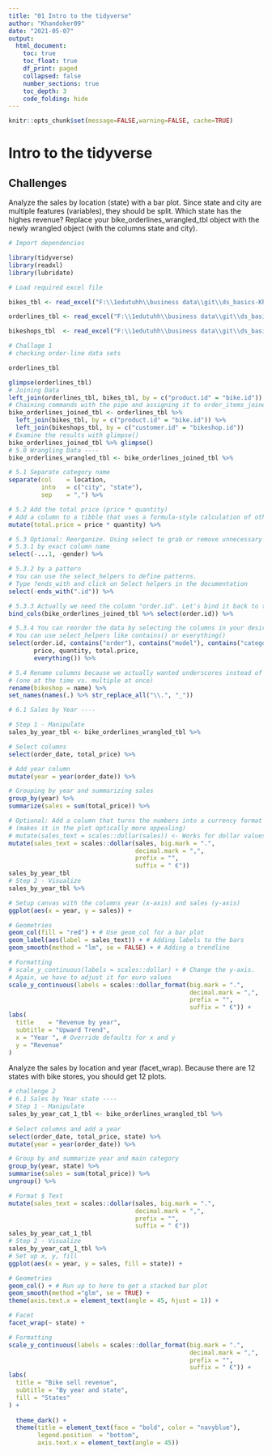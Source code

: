 ```yaml
---
title: "01 Intro to the tidyverse"
author: "Khandoker09"
date: "2021-05-07"
output:
  html_document:
    toc: true
    toc_float: true
    df_print: paged
    collapsed: false
    number_sections: true
    toc_depth: 3
    code_folding: hide
---
```


```r
knitr::opts_chunk$set(message=FALSE,warning=FALSE, cache=TRUE)
```

# Intro to the tidyverse

## Challenges 

Analyze the sales by location (state) with a bar plot. Since state and city are multiple features (variables), they should be split. Which state has the highes revenue? Replace your bike_orderlines_wrangled_tbl object with the newly wrangled object (with the columns state and city).

```r

# Import dependencies 

library(tidyverse)
library(readxl)
library(lubridate)

# Load required excel file 

bikes_tbl <- read_excel("F:\\1edutuhh\\business data\\git\\ds_basics-Khandoker09\\bikes.xlsx")

orderlines_tbl <- read_excel("F:\\1edutuhh\\business data\\git\\ds_basics-Khandoker09\\orderlines.xlsx")

bikeshops_tbl  <- read_excel("F:\\1edutuhh\\business data\\git\\ds_basics-Khandoker09\\bikeshops.xlsx")

# Challage 1
# checking order-line data sets 

orderlines_tbl

glimpse(orderlines_tbl)
# Joining Data 
left_join(orderlines_tbl, bikes_tbl, by = c("product.id" = "bike.id"))
# Chaining commands with the pipe and assigning it to order_items_joined_tbl
bike_orderlines_joined_tbl <- orderlines_tbl %>%
  left_join(bikes_tbl, by = c("product.id" = "bike.id")) %>%
  left_join(bikeshops_tbl, by = c("customer.id" = "bikeshop.id"))
# Examine the results with glimpse()
bike_orderlines_joined_tbl %>% glimpse()
# 5.0 Wrangling Data ----
bike_orderlines_wrangled_tbl <- bike_orderlines_joined_tbl %>%

# 5.1 Separate category name
separate(col    = location,
         into   = c("city", "state"),
         sep    = ",") %>%

# 5.2 Add the total price (price * quantity) 
# Add a column to a tibble that uses a formula-style calculation of other columns
mutate(total.price = price * quantity) %>%

# 5.3 Optional: Reorganize. Using select to grab or remove unnecessary columns
# 5.3.1 by exact column name
select(-...1, -gender) %>%

# 5.3.2 by a pattern
# You can use the select_helpers to define patterns. 
# Type ?ends_with and click on Select helpers in the documentation
select(-ends_with(".id")) %>%

# 5.3.3 Actually we need the column "order.id". Let's bind it back to the data
bind_cols(bike_orderlines_joined_tbl %>% select(order.id)) %>% 

# 5.3.4 You can reorder the data by selecting the columns in your desired order.
# You can use select_helpers like contains() or everything()
select(order.id, contains("order"), contains("model"), contains("category"),
       price, quantity, total.price,
       everything()) %>%

# 5.4 Rename columns because we actually wanted underscores instead of the dots
# (one at the time vs. multiple at once)
rename(bikeshop = name) %>%
set_names(names(.) %>% str_replace_all("\\.", "_"))

# 6.1 Sales by Year ----

# Step 1 - Manipulate
sales_by_year_tbl <- bike_orderlines_wrangled_tbl %>%

# Select columns
select(order_date, total_price) %>%

# Add year column
mutate(year = year(order_date)) %>%

# Grouping by year and summarizing sales
group_by(year) %>% 
summarize(sales = sum(total_price)) %>%

# Optional: Add a column that turns the numbers into a currency format 
# (makes it in the plot optically more appealing)
# mutate(sales_text = scales::dollar(sales)) <- Works for dollar values
mutate(sales_text = scales::dollar(sales, big.mark = ".", 
                                   decimal.mark = ",", 
                                   prefix = "", 
                                   suffix = " €"))
sales_by_year_tbl
# Step 2 - Visualize
sales_by_year_tbl %>%

# Setup canvas with the columns year (x-axis) and sales (y-axis)
ggplot(aes(x = year, y = sales)) +

# Geometries
geom_col(fill = "red") + # Use geom_col for a bar plot
geom_label(aes(label = sales_text)) + # Adding labels to the bars
geom_smooth(method = "lm", se = FALSE) + # Adding a trendline

# Formatting
# scale_y_continuous(labels = scales::dollar) + # Change the y-axis. 
# Again, we have to adjust it for euro values
scale_y_continuous(labels = scales::dollar_format(big.mark = ".", 
                                                  decimal.mark = ",", 
                                                  prefix = "", 
                                                  suffix = " €")) +
labs(
  title    = "Revenue by year",
  subtitle = "Upward Trend",
  x = "Year ", # Override defaults for x and y
  y = "Revenue"
)

```

Analyze the sales by location and year (facet_wrap). Because there are 12 states with bike stores, you should get 12 plots.


```r

# challenge 2
# 6.1 Sales by Year state ----
# Step 1 - Manipulate
sales_by_year_cat_1_tbl <- bike_orderlines_wrangled_tbl %>%
  
# Select columns and add a year
select(order_date, total_price, state) %>%
mutate(year = year(order_date)) %>%

# Group by and summarize year and main category
group_by(year, state) %>%
summarise(sales = sum(total_price)) %>%
ungroup() %>%

# Format $ Text
mutate(sales_text = scales::dollar(sales, big.mark = ".", 
                                   decimal.mark = ",", 
                                   prefix = "", 
                                   suffix = " €"))
sales_by_year_cat_1_tbl  
# Step 2 - Visualize
sales_by_year_cat_1_tbl %>%
# Set up x, y, fill
ggplot(aes(x = year, y = sales, fill = state)) +

# Geometries
geom_col() + # Run up to here to get a stacked bar plot
geom_smooth(method ="glm", se = TRUE) +
theme(axis.text.x = element_text(angle = 45, hjust = 1)) +

# Facet
facet_wrap(~ state) +

# Formatting
scale_y_continuous(labels = scales::dollar_format(big.mark = ".", 
                                                  decimal.mark = ",", 
                                                  prefix = "", 
                                                  suffix = " €")) +
labs(
  title = "Bike sell revenue",
  subtitle = "By year and state",
  fill = "States" 
) +
  
  theme_dark() +
  theme(title = element_text(face = "bold", color = "navyblue"),
        legend.position  = "bottom",
        axis.text.x = element_text(angle = 45))


```

